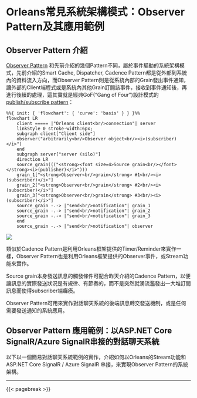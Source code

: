 # Orleans常見系統架構模式：Observer Pattern及其應用範例

## Observer Pattern 介紹

[Observer Pattern](https://github.com/OrleansContrib/DesignPatterns/blob/master/Observer.md) 和先前介紹的幾個Pattern不同，屬於事件驅動的系統架構模式，先前介紹的Smart Cache, Dispatcher, Cadence Pattern都是從外部到系統內的資料流入方向，而Observer Pattern則是從系統內部的Grain發出事件通知，讓外部的Client端程式或是系統內其他Grain訂閱該事件，接收到事件通知後，再進行後續的處理，這其實就是經典GoF("Gang of Four")設計模式的 [publish/subscribe pattern](https://en.wikipedia.org/wiki/Publish%E2%80%93subscribe_pattern)：

::: {.content-visible when-format="markdown"}
```mermaid
%%{ init: { 'flowchart': { 'curve': 'basis' } } }%%
flowchart LR
    client ===== |"Orleans client<br/>connection"| server
    linkStyle 0 stroke-width:6px;
    subgraph client["Client side"]
    observer("arbitrarily<br/>Observer object<br/><i>(subscriber)</i>")
    end
    subgraph server["server (silo)"]
    direction LR
    source_grain((("<strong><font size=4>Source grain<br/></font></strong><i>(publisher)</i>")))
    grain_1["<strong>Observer<br/>grain</strong> #1<br/><i>(subscriber)</i>"]
    grain_2["<strong>Observer<br/>grain</strong> #2<br/><i>(subscriber)</i>"]
    grain_3["<strong>Observer<br/>grain</strong> #3<br/><i>(subscriber)</i>"]
    source_grain -.-> |"send<br/>notification"| grain_1
    source_grain -.-> |"send<br/>notification"| grain_2
    source_grain -.-> |"send<br/>notification"| grain_3
    end
    source_grain -.-> |"send<br/>notification"| observer
```
:::

::: {.content-hidden unless-format="docx"}
![](./mermaid-diagram-01.png)
:::

類似於Cadence Pattern是利用Orleans框架提供的Timer/Reminder來實作一樣，Observer Pattern也是利用Orleans框架提供的Observer事件，或Stream功能來實作。

Source grain本身發送訊息的觸發條件可配合昨天介紹的Cadence Pattern，以便讓訊息的實際發送狀況是有規律、有節奏的，而不是突然就湧流濫發出一大堆訂閱訊息而使得subscriber端癱瘓。

Observer Pattern可用來實作對話聊天系統的後端訊息轉交發送機制，或是任何需要發送通知的系統應用。

## Observer Pattern 應用範例：以ASP.NET Core SignalR/Azure SignalR串接的對話聊天系統

以下以一個簡易對話聊天系統範例的實作，介紹如何以Orleans的Stream功能和 ASP.NET Core SignalR / Azure SignalR 串接，來實現Observer Pattern的系統架構。

---

{{< pagebreak >}}